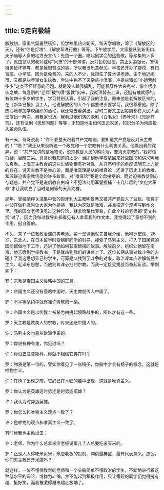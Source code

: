 ```yaml
---
---
---
```

title: 5走向极端
---




解放初，家里气氛虽然压抑，但学校里热火朝天，每天学唱歌，除了《解放区的天》，还有“你是灯塔”、《解放军进行曲》等等。下午放学后，大家整队到新街口、夫子庙等人多的地方去宣传：先围一个圈，唱起刚学会的这些歌，等聚集的人多了，就由领队的老师或称“同志”的干部演讲，反对投机倒把，禁止买卖银元，警惕特务破坏等等，都是我很赞成的事，所以我很乐意参加。学校还开办了夜校，有扫盲班、小学班，因为是免费的，来的人不少，我担任了算术课老师。由于地近闹市，又都是些年轻女生执教，学生中免不了夹杂些小流氓，净提些诸如“小姐芳龄多少”之类不怀好意的问题。就是没人跟我捣乱，可能我穿件大夹克衫，像个愣小伙之故，每逢别的“老师”被气得“罢教”出来，我就顶替去上课，还挺有成就感的。有位四十多岁的学生，学习特别认真，引起了我的注意，原来他是老解放区来的，在《新华日报》当工人。他说解放区的人个个都要进步要学习，我很尊重他。除了热心地参加学校组织的活动，我还常去看演出。那时二野文工团每周都在人民大会堂演出一两次，离我家也近。我看过他们演的歌剧《白毛女》《赤叶河》《兄妹开荒》，还有话剧《思想问题》等等，才知道地主如何压迫农民，知识分子为何应投入革命队伍。

有一天，哥哥说我：“你不要整天跟着共产党瞎跑，要知道共产党是反对天主教的！”“嗯？”我还从来没听说一个政党和一个宗教有什么利害关系。他看出我的诧异，说：“共产党讲的是唯物论，说宗教是人民的鸦片烟，要消灭宗教的。”我将信将疑，目瞪口呆。哥哥说我知道的太少，当即到他学校拿回来好些图书和讲义叫我认真看。上海天主教会的这些出版物很有针对性，从自然科学的角度证明无上力量的存在，说天主教不是唯心论，而是唯真理是从的唯真论；还讲了历史上的教难，和苏联迫害宗教信徒的许多故事。对“唯真论”我是全盘接受的，而对迫害教徒则心存疑惑，共产党不是说信教自由吗？不犯法何用军警搜捕？十几年后的“文化大革命”才让我明白了当时是何等的天真幼稚。

那年，曾被纳粹关进集中营的匈牙利大主教明曾蒂又被共产党投入了监狱，牧育才神父在做弥撒时让大家为他祈祷，我认为这就是教难，并且把这个观点写到作文里。我的国文老师没见过这种异论，就拿给军代表看，自此全校的老师都“奇文共赏”过了，因为我每过教导处都看见有人拿着我的作文本。我觉得起了意想不到的作用，挺自得的。

不久，来了一位教政治课的男老师。第一堂课他就先自我介绍，他叫罗宏信，26岁，东北人，在日本留学时受朝鲜同学的引导，接受了马列主义，打入了国民党的国防部做地下工作，还讲了他如何获取情报的故事。解放前夕，组织让他留在南京，他志愿到学校教书，于是就站到我们的讲台上了。这位长期从事对敌斗争的人碰上了我这思想异己的学生，可算是又找到了斗争的对象。政治课本应讲解新民主主义、毛泽东思想，而他则每课必批判宗教，而我一定接受挑战而奋起反驳。举例如下：

罗：宗教是帝国主义侵略中国的工具。

许：帝国主义还没有侵略中国时，天主教就传入中国了。

罗：不平等条约中就有准许传教的一条。

许：帝国主义是以传教士被杀为由挑起侵略战争的，所以才有这一条。

罗：天主教是欧美人的宗教，传来迷惑中国人的。

许：马列主义也是从欧洲传来的。

罗：你说有神有鬼，你见过吗？

许：你没去过莫斯科，你就不相信它存在吗？

罗：物质是第一位的，譬如你看见了一张椅子，你脑中才会有椅子的概念，这就是唯物主义。

许：在椅子出现之前，它必已在木匠的脑中出现，这就是唯真主义。

罗：你认为是英雄造时势还是时势造英雄？

许：我认为时势造英雄。

罗：你怎么和唯物主义观点一致了？

许：是唯物的观点和唯真主义一致了。

有时候我也主动出击：

许：老师，你为什么总拿米店老板说事儿？人总要吃米买米的。

罗：正是人人得吃米买米，米店老板的投机、剥削最典型，最有代表意义。怎么，你们天主教还开米店吗？

就这样，一位不懂得教育的老师和一个头脑简单不懂政治的学生，不断地进行着这种低水平的辩论，或称为斗嘴，并不能起到积极作用，只让旁观的同学们觉得挺有趣、挺好笑，而我被激得越来越走极端了。